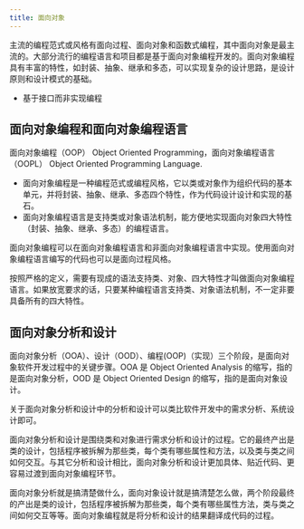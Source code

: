 ```yaml
---
title: 面向对象
---
```

主流的编程范式或风格有面向过程、面向对象和函数式编程，其中面向对象是最主流的。大部分流行的编程语言和项目都是基于面向对象编程开发的。面向对象编程具有丰富的特性，如封装、抽象、继承和多态，可以实现复杂的设计思路，是设计原则和设计模式的基础。

* 基于接口而非实现编程

## 面向对象编程和面向对象编程语言

面向对象编程（OOP） Object Oriented Programming，面向对象编程语言（OOPL） Object Oriented Programming Language.

* 面向对象编程是一种编程范式或编程风格，它以类或对象作为组织代码的基本单元，并将封装、抽象、继承、多态四个特性，作为代码设计设计和实现的基石。
* 面向对象编程语言是支持类或对象语法机制，能方便地实现面向对象四大特性（封装、抽象、继承、多态）的编程语言。

面向对象编程可以在面向对象编程语言和非面向对象编程语言中实现。使用面向对象编程语言编写的代码也可以是面向过程风格。

按照严格的定义，需要有现成的语法支持类、对象、四大特性才叫做面向对象编程语言。如果放宽要求的话，只要某种编程语言支持类、对象语法机制，不一定非要具备所有的四大特性。
## 面向对象分析和设计

面向对象分析（OOA）、设计（OOD）、编程(OOP)（实现）三个阶段，是面向对象软件开发过程中的关键步骤。OOA 是 Object Oriented Analysis 的缩写，指的是面向对象分析，OOD 是 Object Oriented Design 的缩写，指的是面向对象设计。

关于面向对象分析和设计中的分析和设计可以类比软件开发中的需求分析、系统设计即可。

面向对象分析和设计是围绕类和对象进行需求分析和设计的过程。它的最终产出是类的设计，包括程序被拆解为那些类，每个类有哪些属性和方法，以及类与类之间如何交互。与其它分析和设计相比，面向对象分析和设计更加具体、贴近代码、更容易过渡到面向对象编程环节。


面向对象分析就是搞清楚做什么，面向对象设计就是搞清楚怎么做，两个阶段最终的产出是类的设计，包括程序被拆解为那些类，每个类有哪些属性方法，类与类之间如何交互等等。面向对象编程就是将分析和设计的结果翻译成代码的过程。




